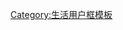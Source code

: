 {{Userbox
  |id       = freeter!
  |id-c     = #afeeff
  |info     = '''这个用户是个快乐的<br />[[飞特族]]！'''
  |id-fc    = #000000
  |info-c   = #ff0000
  |info-s   = 10
  |info-fc  = #ffffff
  |border-c = #dcdcdc
  |nocat = {{{nocat|}}}
  |usercatgory = 飛特族維基人
}}<noinclude>
[[Category:維基專業工程師|{{PAGENAME}}]]
[[Category:生活用户框模板]]
</noinclude>